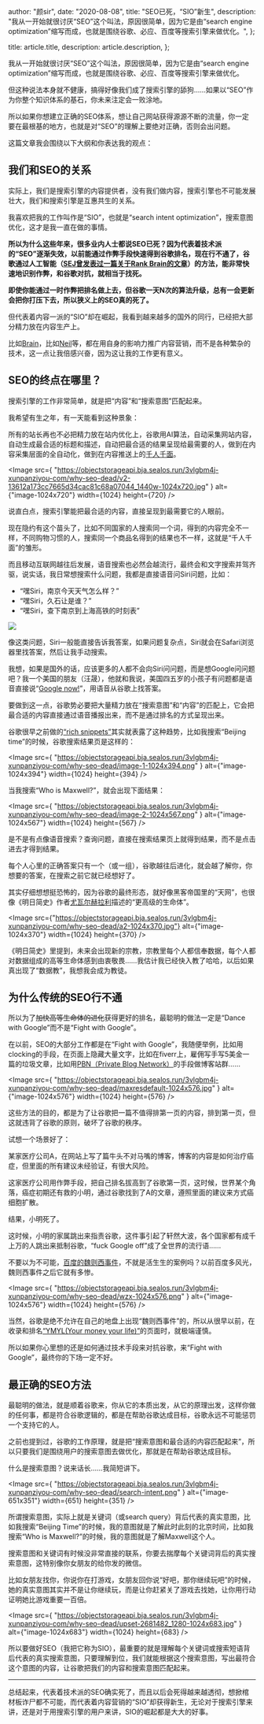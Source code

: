 
  author: "颜sir",
  date: "2020-08-08",
  title: "SEO已死，“SIO”新生",
  description:
    "我从一开始就很讨厌“SEO”这个叫法，原因很简单，因为它是由“search engine optimization”缩写而成，也就是围绕谷歌、必应、百度等搜索引擎来做优化。",
};

  title: article.title,
  description: article.description,
};


我从一开始就很讨厌“SEO”这个叫法，原因很简单，因为它是由“search engine optimization”缩写而成，也就是围绕谷歌、必应、百度等搜索引擎来做优化。

但这种说法本身就不健康，搞得好像我们成了搜索引擎的舔狗……如果以“SEO”作为你整个知识体系的基石，你未来注定会一败涂地。

所以如果你想建立正确的SEO体系，想让自己网站获得源源不断的流量，你一定要在最根基的地方，也就是对“SEO”的理解上要绝对正确，否则会出问题。

这篇文章我会围绕以下大纲和你表达我的观点：

<Toc toc={toc} />

## 我们和SEO的关系

实际上，我们是搜索引擎的内容提供者，没有我们做内容，搜索引擎也不可能发展壮大，我们和搜索引擎是互惠共生的关系。

我喜欢把我的工作叫作是“SIO”，也就是“search intent optimization”，搜索意图优化，这才是我一直在做的事情。

**所以为什么这些年来，很多业内人士都说SEO已死？因为代表着技术派的“SEO”逐渐失效，以前能通过作弊手段快速得到谷歌排名，现在行不通了，谷歌通过人工智能（[SEJ曾发表过一篇关于Rank Brain的文章](https://www.searchenginejournal.com/google-algorithm-history/rankbrain/)）的方法，能非常快速地识别作弊，和谷歌对抗，就相当于找死。**

**即使你能通过一时作弊把排名做上去，但谷歌一天N次的算法升级，总有一会更新会把你打压下去，所以狭义上的SEO真的死了。**

但代表着内容一派的“SIO”却在崛起，我看到越来越多的国外的同行，已经把大部分精力放在内容生产上。

比如[Brain](https://backlinko.com/blog)，比如[Neil](https://neilpatel.com/)等，都在用自身的影响力推广内容营销，而不是各种繁杂的技术，这一点让我倍感兴奋，因为这让我的工作更有意义。

## SEO的终点在哪里？

搜索引擎的工作非常简单，就是把“内容”和“搜索意图”匹配起来。

我希望有生之年，有一天能看到这种景象：

所有的站长再也不必把精力放在站内优化上，谷歌用AI算法，自动采集网站内容，自动生成最合适的标题和描述，自动把最合适的结果呈现给最需要的人，做到在内容采集层面的全自动化，做到在内容推送上的[千人千面](https://zhuanlan.zhihu.com/p/51733633)。

<Image
  src={
    "https://objectstorageapi.bja.sealos.run/3vlgbm4j-xunpanziyou-com/why-seo-dead/v2-13612a173cc7665d34cac81c68a07044_1440w-1024x720.jpg"
  }
  alt={"image-1024x720"}
  width={1024}
  height={720}
/>

说直白点，搜索引擎能把最合适的内容，直接呈现到最需要它的人眼前。

现在隐约有这个苗头了，比如不同国家的人搜索同一个词，得到的内容完全不一样，不同购物习惯的人，搜索同一个商品名得到的结果也不一样，这就是“千人千面”的雏形。

而且移动互联网越往后发展，语音搜索也必然会越流行，最终会和文字搜索并驾齐驱，说实话，我日常想搜索什么问题，我都是直接语音问Siri问题，比如：

- “嘿Siri，南京今天天气怎么样？”
- “嘿Siri，久石让是谁？”
- “嘿Siri，查下南京到上海高铁的时刻表”

![](https://www.xunpanziyou.com/wp-content/uploads/2020/08/giphy-1.gif)

像这类问题，Siri一般能直接告诉我答案，如果问题复杂点，Siri就会在Safari浏览器里找答案，然后让我手动搜索。

我想，如果是国外的话，应该更多的人都不会向Siri问问题，而是想Google问问题吧？我一个美国的朋友（汪晟），他就和我说，美国四五岁的小孩子有问题都是语音直接说“[Google now!](https://en.wikipedia.org/wiki/Google_Now)”，用语音从谷歌上找答案。

要做到这一点，谷歌势必要把大量精力放在“搜索意图”和“内容”的匹配上，它会把最合适的内容直接通过语音播报出来，而不是通过排名的方式呈现出来。

谷歌很早之前做的[“rich snippets”](https://backlinko.com/hub/seo/snippets)其实就表露了这种趋势，比如我搜索“Beijing time”的时候，谷歌搜索结果页是这样的：

<Image
  src={
    "https://objectstorageapi.bja.sealos.run/3vlgbm4j-xunpanziyou-com/why-seo-dead/image-1-1024x394.png"
  }
  alt={"image-1024x394"}
  width={1024}
  height={394}
/>

当我搜索“Who is Maxwell?”，就会出现下面结果：

<Image
  src={
    "https://objectstorageapi.bja.sealos.run/3vlgbm4j-xunpanziyou-com/why-seo-dead/image-2-1024x567.png"
  }
  alt={"image-1024x567"}
  width={1024}
  height={567}
/>

是不是有点像语音搜索？查询问题，直接在搜索结果页上就得到结果，而不是点击进去才得到结果。

每个人心里的正确答案只有一个（或一组），谷歌越往后进化，就会越了解你，你想要的答案，在搜索之前它就已经想好了。

其实仔细想想挺恐怖的，因为谷歌的最终形态，就好像黑客帝国里的“天网”，也很像《明日简史》作者[尤瓦尔赫拉利](https://www.ynharari.com/about/)描述的“更高级的生命体”。

<Image
  src={"https://objectstorageapi.bja.sealos.run/3vlgbm4j-xunpanziyou-com/why-seo-dead/a2-1024x370.jpg"}
  alt={"image-1024x370"}
  width={1024}
  height={370}
/>

《明日简史》里提到，未来会出现新的宗教，宗教里每个人都信奉数据，每个人都对数据组成的高等生命体感到由衷敬畏……我估计我已经快入教了哈哈，以后如果真出现了“数据教”，我想我会成为教徒。

## 为什么传统的SEO行不通

所以为了~~加快高等生命体的进化~~获得更好的排名，最聪明的做法一定是“Dance with Google”而不是“Fight with Google”。

在以前，SEO的大部分工作都是在“Fight with Google”，我随便举例，比如用clocking的手段，在页面上隐藏大量文字，比如在fiverr上，雇佣写手写5美金一篇的垃圾文章，比如用[PBN（Private Blog Network）](https://neilpatel.com/blog/private-blog-networks/)的手段做博客站群……

<Image
  src={
    "https://objectstorageapi.bja.sealos.run/3vlgbm4j-xunpanziyou-com/why-seo-dead/maxresdefault-1024x576.jpg"
  }
  alt={"image-1024x576"}
  width={1024}
  height={576}
/>

这些方法的目的，都是为了让谷歌把一篇不值得排第一页的内容，排到第一页，但这就违背了谷歌的原则，破坏了谷歌的秩序。

试想一个场景好了：

某家医疗公司A，在网站上写了篇牛头不对马嘴的博客，博客的内容是如何治疗癌症，但里面的所有建议未经验证，有很大风险。

这家医疗公司用作弊手段，把自己排名拔高到了谷歌第一页，这时候，世界某个角落，癌症初期还有救的小明，通过谷歌找到了A的文章，遵照里面的建议来方式癌细胞扩散。

结果，小明死了。

这时候，小明的家属跳出来指责谷歌，这件事引起了轩然大波，各个国家都有成千上万的人跳出来抵制谷歌，“fuck Google off”成了全世界的流行语……

不要以为不可能，[百度的魏则西事件](https://zh.wikipedia.org/zh-hans/%E9%AD%8F%E5%88%99%E8%A5%BF%E4%BA%8B%E4%BB%B6)，不就是活生生的案例吗？以前百度多风光，魏则西事件之后它就有多惨。

<Image
  src={
    "https://objectstorageapi.bja.sealos.run/3vlgbm4j-xunpanziyou-com/why-seo-dead/wzx-1024x576.png"
  }
  alt={"image-1024x576"}
  width={1024}
  height={576}
/>

当然，谷歌是绝不允许在自己的地盘上出现“魏则西事件”的，所以从很早以前，在收录和排名[“YMYL(Your money your life)”](https://ignitevisibility.com/ymyl-pages-what-are-ymyl-google-seo-pages/)的页面时，就极端谨慎。

所以如果你心里想的还是如何通过技术手段来对抗谷歌，来“Fight with Google”，最终你的下场一定不好。

## 最正确的SEO方法

最聪明的做法，就是顺着谷歌来，你从它的本质出发，从它的原理出发，这样你做的任何事，都是符合谷歌逻辑的，都是在帮助谷歌达成目标，谷歌永远不可能惩罚一个支持它的人。

之前也提到过，谷歌的工作原理，就是把“搜索意图和最合适的内容匹配起来”，所以只要我们是围绕用户的搜索意图去做优化，那就是在帮助谷歌达成目标。

什么是搜索意图？说来话长……我简短讲下。

<Image
  src={
    "https://objectstorageapi.bja.sealos.run/3vlgbm4j-xunpanziyou-com/why-seo-dead/search-intent.png"
  }
  alt={"image-651x351"}
  width={651}
  height={351}
/>

所谓搜索意图，实际上就是关键词（或search query）背后代表的真实意图，比如我搜索“Beijing Time”的时候，我的意图就是了解此时此刻的北京时间，比如我搜索“Who is Maxwell?”的时候，我的意图就是了解Maxwell这个人。

搜索意图和关键词有时候没非常直接的联系，你要去揣摩每个关键词背后的真实搜索意图，这特别像你女朋友的给你发的微信。

比如女朋友找你，你说你在打游戏，女朋友回你说“好吧，那你继续玩吧”的时候，她的真实意图其实并不是让你继续玩，而是让你赶紧关了游戏去找她，让你用行动证明她比游戏重要一百倍。

<Image
  src={
    "https://objectstorageapi.bja.sealos.run/3vlgbm4j-xunpanziyou-com/why-seo-dead/upset-2681482_1280-1024x683.jpg"
  }
  alt={"image-1024x683"}
  width={1024}
  height={683}
/>

所以要做好SEO（我把它称为SIO），最重要的就是理解每个关键词或搜索短语背后代表的真实搜索意图，只要理解到位，我们就能根据这个搜索意图，写出最符合这个意图的内容，让谷歌把我们的内容和搜索意图匹配起来。

---

总结起来，代表着技术派的SEO确实死了，而且以后会死得越来越透彻，想掀棺材板诈尸都不可能，而代表着内容营销的“SIO”却获得新生，无论对于搜索引擎来讲，还是对于用搜索引擎的用户来讲，SIO的崛起都是大大的好事。

